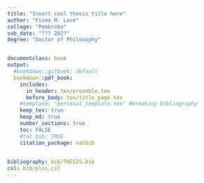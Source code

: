 ```yaml
---
title: "Insert cool thesis title here"
author: "Fiona M. Love"
college: "Pembroke"
sub_date: "??? 202?"
degree: "Doctor of Philosophy"


documentclass: book
output:
  #bookdown::gitbook: default
  bookdown::pdf_book:
    includes:
      in_header: tex/preamble.tex
      before_body: tex/title_page.tex
    #template: "personal_template.tex" #breaking bibliography
    keep_tex: true
    keep_md: true
    number_sections: true
    toc: FALSE
    #toc_bib: TRUE
    citation_package: natbib
    

bibliography: bib/THESIS.bib
csl: bib/plos.csl
---
```

